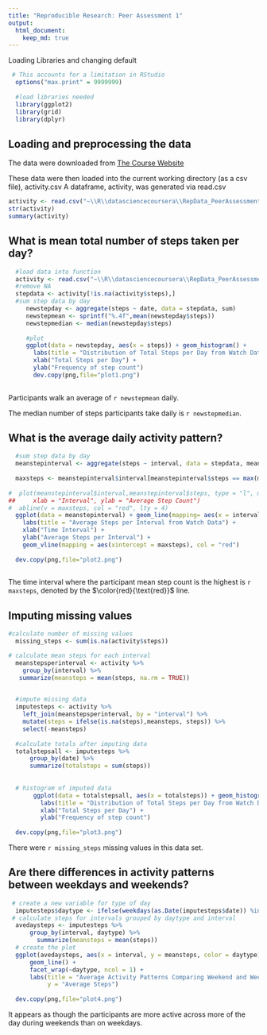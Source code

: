 ```yaml
---
title: "Reproducible Research: Peer Assessment 1"
output: 
  html_document:
    keep_md: true
---
```


Loading Libraries and changing default

```r
 # This accounts for a limitation in RStudio
  options("max.print" = 9999999)
  
  #load libraries needed
  library(ggplot2)
  library(grid)
  library(dplyr)

```

## Loading and preprocessing the data

The data were downloaded from [The Course Website](https://d396qusza40orc.cloudfront.net/repdata%2Fdata%2Factivity.zip)

These data were then loaded into the current working directory (as a csv file), activity.csv
A dataframe, activity, was generated via read.csv

```r
activity <- read.csv("~\\R\\datasciencecoursera\\RepData_PeerAssessment1\\activity.csv")
str(activity)
summary(activity)
```


## What is mean total number of steps taken per day?

```r
 
  #load data into function
  activity <- read.csv("~\\R\\datasciencecoursera\\RepData_PeerAssessment1\\activity.csv")
  #remove NA
  stepdata <- activity[!is.na(activity$steps),]
  #sum step data by day
     newstepday <- aggregate(steps ~ date, data = stepdata, sum)
     newstepmean <- sprintf("%.4f",mean(newstepday$steps))
     newstepmedian <- median(newstepday$steps)
     
     #plot
     ggplot(data = newstepday, aes(x = steps)) + geom_histogram() +
       labs(title = "Distribution of Total Steps per Day from Watch Data") +
       xlab("Total Steps per Day") +
       ylab("Frequency of step count")
       dev.copy(png,file="plot1.png")
       
```

Participants walk an average of `r newstepmean` daily.

The median number of steps participants take daily is `r newstepmedian`.


## What is the average daily activity pattern?



```r
  #sum step data by day
  meanstepinterval <- aggregate(steps ~ interval, data = stepdata, mean)
 
  maxsteps <- meanstepinterval$interval[meanstepinterval$steps == max(meanstepinterval$steps)]
  
#  plot(meanstepinterval$interval,meanstepinterval$steps, type = "l", main = "Average Steps per Interval Through Day", 
##     xlab = "Interval", ylab = "Average Step Count")
#  abline(v = maxsteps, col = "red", lty = 4)
  ggplot(data = meanstepinterval) + geom_line(mapping= aes(x = interval, y = steps)) +
    labs(title = "Average Steps per Interval from Watch Data") +
    xlab("Time Interval") +
    ylab("Average Steps per Interval") +
    geom_vline(mapping = aes(xintercept = maxsteps), col = "red")
    
  dev.copy(png,file="plot2.png")
   
```
  
 
  The time interval where the participant mean step count is the highest is `r maxsteps`, denoted by the $\color{red}{\text{red}}$ line.


## Imputing missing values
```r
 
#calculate number of missing values
  missing_steps <- sum(is.na(activity$steps))

# calculate mean steps for each interval
  meanstepsperinterval <- activity %>%
    group_by(interval) %>%
   summarize(meansteps = mean(steps, na.rm = TRUE))
 

  #impute missing data
  imputesteps <- activity %>%
    left_join(meanstepsperinterval, by = "interval") %>%
    mutate(steps = ifelse(is.na(steps),meansteps, steps)) %>%
    select(-meansteps)
  
  #calculate totals after imputing data  
  totalstepsall <- imputesteps %>%
      group_by(date) %>%
      summarize(totalsteps = sum(steps))
                 
  
  # histogram of imputed data
       ggplot(data = totalstepsall, aes(x = totalsteps)) + geom_histogram() +
         labs(title = "Distribution of Total Steps per Day from Watch Data after Imputation") +
         xlab("Total Steps per Day") +
         ylab("Frequency of step count")
    
  dev.copy(png,file="plot3.png")


```

There were `r missing_steps` missing values in this data set.

## Are there differences in activity patterns between weekdays and weekends?

```r

 # create a new variable for type of day
  imputesteps$daytype <- ifelse(weekdays(as.Date(imputesteps$date)) %in% c("Saturday", "Sunday"), "weekend", "weekday")
 # calculate steps for intervals grouped by daytype and interval
  avedaysteps <- imputesteps %>%
      group_by(interval, daytype) %>%
        summarize(meansteps = mean(steps))
  # create the plot
  ggplot(avedaysteps, aes(x = interval, y = meansteps, color = daytype)) +
      geom_line() +
      facet_wrap(~daytype, ncol = 1) +
      labs(title = "Average Activity Patterns Comparing Weekend and Weekday", x = "five-minute intervals",
           y = "Average Steps") 
  
  dev.copy(png,file="plot4.png")

```

It appears as though the participants are more active across more of the day during weekends than on weekdays.


 
